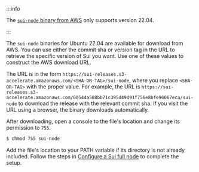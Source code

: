 :::info

The [`sui-node` binary from AWS](#aws-sui-node) only supports version 22.04.

:::


The `sui-node` binaries for Ubuntu 22.04 are available for download from AWS. You can use either the commit sha or version tag in the URL to retrieve the specific version of Sui you want. Use one of these values to construct the AWS download URL.

The URL is in the form `https://sui-releases.s3-accelerate.amazonaws.com/<SHA-OR-TAG>/sui-node`, where you replace `<SHA-OR-TAG>` with the proper value. For example, the URL is `https://sui-releases.s3-accelerate.amazonaws.com/00544a588bb71c395d49d91f756e8bfe96067eca/sui-node` to download the release with the relevant commit sha. If you visit the URL using a browser, the binary downloads automatically.

After downloading, open a console to the file's location and change its permission to `755`.

```sh
$ chmod 755 sui-node
```

Add the file's location to your PATH variable if its directory is not already included. Follow the steps in [Configure a Sui full node](/guides/operator/sui-full-node.mdx) to complete the setup.